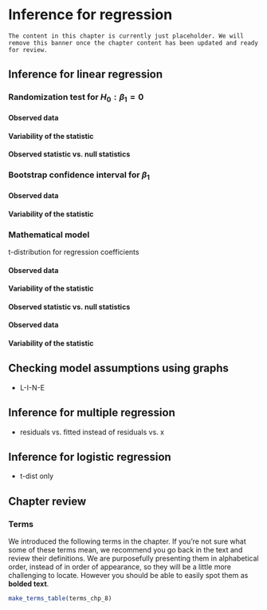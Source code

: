 # Inference for regression {#inference-reg}

```block2
The content in this chapter is currently just placeholder. We will remove this banner once the chapter content has been updated and ready for review.
```

## Inference for linear regression

### Randomization test for $H_0: \beta_1= 0$ {#randslope}


#### Observed data {-}

#### Variability of the statistic {-}

#### Observed statistic vs. null statistics {-}


### Bootstrap confidence interval for $\beta_1$ {#bootbeta1}



#### Observed data {-}

#### Variability of the statistic {-}



### Mathematical model {#mathslope}

t-distribution for regression coefficients

#### Observed data {-}

#### Variability of the statistic {-}

#### Observed statistic vs. null statistics {-}


#### Observed data {-}

#### Variability of the statistic {-}


<!--
- Model Comparison: Occam’s Razor and $R^2 > R^2_{adj}$
-->


## Checking model assumptions using graphs

- L-I-N-E

## Inference for multiple regression

- residuals vs. fitted instead of residuals vs. x

## Inference for logistic regression

- t-dist only

## Chapter review {#chp8-review}

### Terms

We introduced the following terms in the chapter. 
If you're not sure what some of these terms mean, we recommend you go back in the text and review their definitions.
We are purposefully presenting them in alphabetical order, instead of in order of appearance, so they will be a little more challenging to locate. 
However you should be able to easily spot them as **bolded text**.

```r
make_terms_table(terms_chp_8)
```
